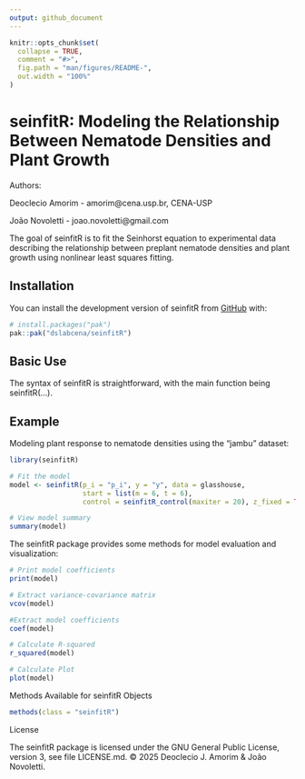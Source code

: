 ```yaml
---
output: github_document
---
```


<!-- README.md is generated from README.Rmd. Please edit that file -->

```r
knitr::opts_chunk$set(
  collapse = TRUE,
  comment = "#>",
  fig.path = "man/figures/README-",
  out.width = "100%"
)
```

# seinfitR:  Modeling the Relationship Between Nematode Densities and Plant Growth

Authors:

Deoclecio Amorim - amorim@cena.usp.br, CENA-USP

João Novoletti - joao.novoletti@gmail.com

The goal of seinfitR is to fit the Seinhorst equation to experimental data describing the relationship between preplant nematode densities and plant growth using nonlinear least squares fitting.


## Installation

You can install the development version of seinfitR from [GitHub](https://github.com/dslabcena/seinfitR) with:

``` r
# install.packages("pak")
pak::pak("dslabcena/seinfitR")
```

## Basic Use

The syntax of seinfitR is straightforward, with the main function being seinfitR(...).

## Example

Modeling plant response to nematode densities using the "jambu" dataset:

```r
library(seinfitR)

# Fit the model
model <- seinfitR(p_i = "p_i", y = "y", data = glasshouse,
                  start = list(m = 6, t = 6),
                  control = seinfitR_control(maxiter = 20), z_fixed = TRUE)

# View model summary
summary(model)
```

The seinfitR package provides some methods for model evaluation and visualization:

```r
# Print model coefficients
print(model)

# Extract variance-covariance matrix
vcov(model)

#Extract model coefficients
coef(model)

# Calculate R-squared
r_squared(model)

# Calculate Plot
plot(model)
```

Methods Available for seinfitR Objects
```r
methods(class = "seinfitR")
```
License

The seinfitR package is licensed under the GNU General Public License, version 3, see file LICENSE.md. © 2025 Deoclecio J. Amorim & João Novoletti.
